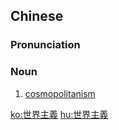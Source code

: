 {{also|世界主义}}
==Chinese==
{{zh-forms|s=世界主义|type=22}}

===Pronunciation===
{{zh-pron
|m=shìjièzhǔyì
|c=sai3 gaai3 zyu2 ji6
|cat=n
}}

===Noun===
{{zh-noun}}

# [[cosmopolitanism]]

[[ko:世界主義]]
[[hu:世界主義]]